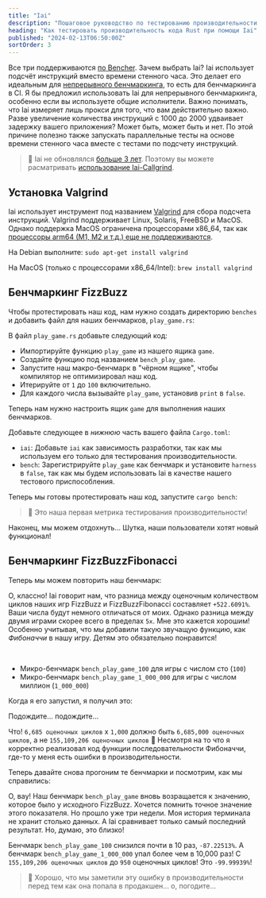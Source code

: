```yaml
---
title: "Iai"
description: "Пошаговое руководство по тестированию производительности кода Rust при помощи Iai"
heading: "Как тестировать производительность кода Rust при помощи Iai"
published: "2024-02-13T06:50:00Z"
sortOrder: 3
---
```



<Benchmarking />

<FizzBuzzRust />

<StepByStepRust />

<MicroVsMacro />

<BenchmarkingRust />

Все три поддерживаются [по Bencher](/ru/docs/explanation/adapters/). Зачем выбрать Iai? 
Iai использует подсчёт инструкций вместо времени стенного часа. 
Это делает его идеальным для [непрерывного бенчмаркинга](/ru/docs/explanation/continuous-benchmarking/), то есть для бенчмаркинга в CI. 
Я бы предложил использовать Iai для непрерывного бенчмаркинга, особенно если вы используете общие исполнители. 
Важно понимать, что Iai измеряет лишь прокси для того, что вам действительно важно. 
Разве увеличение количества инструкций с 1000 до 2000 удваивает задержку вашего приложения? 
Может быть, может быть и нет. 
По этой причине полезно также запускать параллельные тесты на основе времени стенного часа вместе с тестами по подсчету инструкций.

> 🐰 Iai не обновлялся [больше 3 лет](https://github.com/bheisler/iai/commits/main/). Поэтому вы можете расматривать [использование Iai-Callgrind](/ru/docs/explanation/adapters/#-rust-iai-callgrind).

## Установка Valgrind

Iai использует инструмент под названием [Valgrind](https://valgrind.org/) для сбора подсчета инструкций.
Valgrind поддерживает Linux, Solaris, FreeBSD и MacOS.
Однако поддержка MacOS ограничена процессорами x86_64, так как [процессоры arm64 (M1, M2 и т.д.) еще не поддерживаются](https://github.com/LouisBrunner/valgrind-macos/issues/56).

На Debian выполните: `sudo apt-get install valgrind`

На MacOS (только с процессорами x86_64/Intel): `brew install valgrind`

<FizzBuzzRefactor />

## Бенчмаркинг FizzBuzz

Чтобы протестировать наш код, нам нужно создать директорию `benches` и добавить файл для наших бенчмарков, `play_game.rs`:

<GameBenchesTree />

В файл `play_game.rs` добавьте следующий код:

<FizzBuzzRefactorBenchesCode />

- Импортируйте функцию `play_game` из нашего ящика `game`.
- Создайте функцию под названием `bench_play_game`.
- Запустите наш макро-бенчмарк в "чёрном ящике", чтобы компилятор не оптимизировал наш код.
- Итерируйте от `1` до `100` включительно.
- Для каждого числа вызывайте `play_game`, установив `print` в `false`.

Теперь нам нужно настроить ящик `game` для выполнения наших бенчмарков.

Добавьте следующее в _нижнюю_ часть вашего файла `Cargo.toml`:

<GameCargoToml />

- `iai`: Добавьте `iai` как зависимость разработки, так как мы используем его только для тестирования производительности.
- `bench`: Зарегистрируйте `play_game` как бенчмарк и установите `harness` в `false`, так как мы будем использовать Iai в качестве нашего тестового приспособления.

Теперь мы готовы протестировать наш код, запустите `cargo bench`:

<BenchPlayGameOutput />

> 🐰 Это наша первая метрика тестирования производительности!

Наконец, мы можем отдохнуть...
Шутка, наши пользователи хотят новый функционал!

<FizzBuzzFibonacciRust>
  <PlayGameRustCode />
</FizzBuzzFibonacciRust>

## Бенчмаркинг FizzBuzzFibonacci

Теперь мы можем повторить наш бенчмарк:

<BenchPlayGameFibonacciOutput />

О, классно! Iai говорит нам, что разница между оценочным количеством циклов наших игр FizzBuzz и FizzBuzzFibonacci составляет `+522.6091%`.
Ваши числа будут немного отличаться от моих.
Однако разница между двумя играми скорее всего в пределах `5x`.
Мне это кажется хорошим! Особенно учитывая, что мы добавили такую звучащую функцию, как _Фибоначчи_ в нашу игру.
Детям это обязательно понравится!

<FizzBuzzFibonacciOpenRust>
  <FizzBuzzFibonacciOpenRustCode />
</FizzBuzzFibonacciOpenRust>

<TheEnd />

<br />

<OnFire />

<BenchPlayGameOnFireCode />

- Микро-бенчмарк `bench_play_game_100` для игры с числом сто (`100`)
- Микро-бенчмарк `bench_play_game_1_000_000` для игры с числом миллион (`1_000_000`)

Когда я его запустил, я получил это:

<BenchPlayGameOnFireOutputStart />

Подождите... подождите...

<BenchPlayGameOnFireOutput />

Что! `6,685 оценочных циклов` x `1,000` должно быть `6,685,000 оценочных циклов`, а не `155,109,206 оценочных циклов` 🤯
Несмотря на то что я корректно реализовал код функции последовательности Фибоначчи, где-то у меня есть ошибки в производительности.

<FizzBuzzFibonacciFixRust />

Теперь давайте снова прогоним те бенчмарки и посмотрим, как мы справились:

<BenchPlayGameFixOutput />

О, вау! Наш бенчмарк `bench_play_game` вновь возращается к значению, которое было у исходного FizzBuzz.
Хочется помнить точное значение этого показателя. Но прошло уже три недели.
Моя история терминала не хранит столько данных.
А Iai сравнивает только самый последний результат.
Но, думаю, это близко!

Бенчмарк `bench_play_game_100` снизился почти в 10 раз, `-87.22513%`.
А бенчмарк `bench_play_game_1_000_000` упал более чем в 10,000 раз! С `155,109,206 оценочных циклов` до `950` оценочных циклов!
Это `-99.99939%`!

> 🐰 Хорошо, что мы заметили эту ошибку в производительности перед тем как она попала в продакшен... о, погодите... 

<CatchInCi />

<CatchInCiOutput />

<CatchInCiPlot />

<CatchInCiPlotRustBench title="Как провести тестирование производительности Rust с Iai" />

<BencherFooter />
